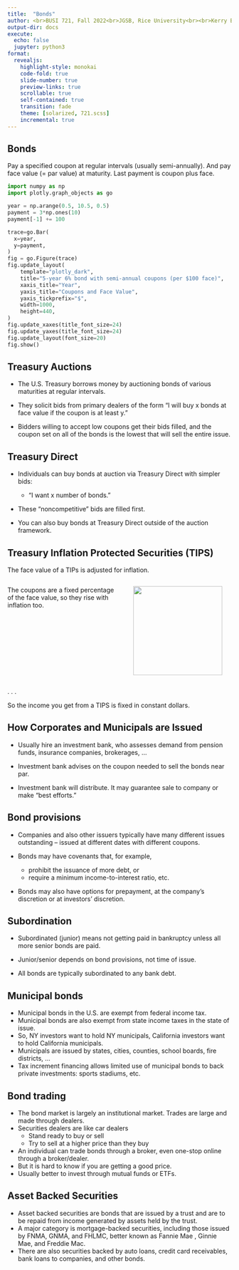 ```yaml
---
title:  "Bonds"
author: <br>BUSI 721, Fall 2022<br>JGSB, Rice University<br><br>Kerry Back
output-dir: docs
execute:
  echo: false
  jupyter: python3
format: 
  revealjs:
    highlight-style: monokai
    code-fold: true
    slide-number: true
    preview-links: true
    scrollable: true
    self-contained: true
    transition: fade
    theme: [solarized, 721.scss]
    incremental: true
---
```


## Bonds 

Pay a specified coupon at regular intervals (usually semi-annually).
And pay face value (= par value) at maturity.  Last payment is coupon plus face.

```python
import numpy as np
import plotly.graph_objects as go

year = np.arange(0.5, 10.5, 0.5)
payment = 3*np.ones(10)
payment[-1] += 100

trace=go.Bar(
  x=year,
  y=payment,
)
fig = go.Figure(trace)
fig.update_layout(
    template="plotly_dark",
    title="5-year 6% bond with semi-annual coupons (per $100 face)",
    xaxis_title="Year",
    yaxis_title="Coupons and Face Value",
    yaxis_tickprefix="$",
    width=1000,
    height=440,
)
fig.update_xaxes(title_font_size=24)
fig.update_yaxes(title_font_size=24)
fig.update_layout(font_size=20)
fig.show()
```


## Treasury Auctions

 - The U.S. Treasury borrows money by auctioning bonds of various maturities at regular intervals.   
 - They solicit bids from primary dealers of the form
"I will buy x bonds at face value if the coupon is at least y."

- Bidders willing to accept low coupons get their bids filled, and the coupon set on all of the bonds is the lowest that will sell the entire issue.

## Treasury Direct

- Individuals can buy bonds at auction via Treasury Direct with simpler bids: 

  - "I want x number of bonds."

- These "noncompetitive" bids are filled first.

- You can also buy bonds at Treasury Direct outside of the auction framework.

## Treasury Inflation Protected Securities (TIPS)

The face value of a TIPs is adjusted for inflation.

::: {.fragment .fade-up}

:::: {.columns}

::: {.column width=50}

The coupons are a fixed percentage of the face value, so they rise with inflation too.
:::
::: {.column width=50}
<p align=center> <img src="images/tips.jpg" height=200></p>
:::
::::

:::

. . .

So the income you get from a TIPS is fixed in constant dollars.


## How Corporates and Municipals are Issued 

- Usually hire an investment bank, who assesses demand from pension funds, insurance companies, brokerages, $\ldots$

- Investment bank advises on the coupon needed to sell the bonds near par.

- Investment bank will distribute. It may guarantee sale to company or make "best efforts."


## Bond provisions

- Companies and also other issuers typically have many different issues outstanding -- issued at different dates with different coupons.

- Bonds may have covenants that, for example,
  - prohibit the issuance of more debt, or
  - require a minimum income-to-interest ratio, etc.
 
- Bonds may also have options for prepayment, at the company's discretion or at investors' discretion.

## Subordination

- Subordinated (junior) means not getting paid in bankruptcy unless all more senior bonds are paid.

- Junior/senior depends on bond provisions, not time of issue.

- All bonds are typically subordinated to any bank debt.

## Municipal bonds

- Municipal bonds in the U.S. are exempt from federal income tax.
- Municipal bonds are also exempt from state income taxes in the state of issue.
- So, NY investors want to hold NY municipals, California investors want to hold California municipals.
- Municipals are issued by states, cities, counties, school boards, fire districts, ...
- Tax increment financing allows limited use of municipal bonds to back private investments: sports stadiums, etc.

## Bond trading

- The bond market is largely an institutional market.  Trades are large and made through dealers.
- Securities dealers are like car dealers
  - Stand ready to buy or sell
  - Try to sell at a higher price than they buy
- An individual can trade bonds through a broker, even one-stop online through a broker/dealer.
- But it is hard to know if you are getting a good price.
- Usually better to invest  through mutual funds or ETFs.


## Asset Backed Securities


- Asset backed securities are bonds that are issued by a trust and are to be repaid from income generated by assets held by the trust.
- A major category is mortgage-backed securities, including those issued by FNMA, GNMA, and FHLMC, better known as Fannie Mae , Ginnie Mae, and Freddie Mac.
- There are also securities backed by auto loans, credit card receivables, bank loans to companies, and other bonds.
